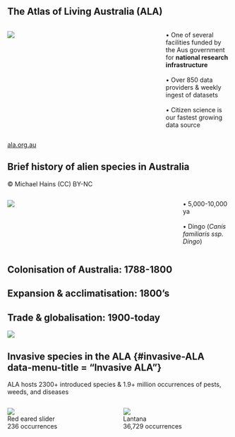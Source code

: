 ## The Atlas of Living Australia (ALA)

:::: {.columns .v-center-container}
::: {.column width="70%"}
![](images/ala-home.png)
:::
::: {.column width="30%"} 
[• One of several facilities funded by the Aus government for **national research infrastructure** <br><br> • Over 850 data providers & weekly ingest of datasets <br><br> • Citizen science is our fastest growing data source]{.ul-sml}
:::
::::


::: footer
[ala.org.au](https://www.ala.org.au)
:::


## Brief history of alien species in Australia {#alien-species data-menu-title="Alien Species"}  

[© Michael Hains (CC) BY-NC]{.caption .absolute bottom=10 left=20}  

:::: {.columns .v-center-container}
::: {.column width="78%"}
![](images/dingo.png)
:::
::: {.column width="22%"} 
[• 5,000-10,000 ya <br><br> • Dingo (*Canis familiaris ssp. Dingo*)]{.ul-sml}
:::
::::


## Colonisation of Australia: 1788-1800 {#colonisation data-menu-title="Colonisation"}

## Expansion & acclimatisation: 1800's {#expansion data-menu-title="Expansion"}

## Trade & globalisation: 1900-today {#globalisation data-menu-title="Globalisation"}
![](images/acc-pests.jpeg)

## Invasive species in the ALA {#invasive-ALA data-menu-title = "Invasive ALA"}  
ALA hosts 2300+ introduced species & 1.9+ million occurrences of pests, weeds, and diseases


:::: {.columns .v-center-container}
::: {.column width="50%"}
![](images/red-eared-slider.png)  
Red eared slider   
236 occurrences

:::
::: {.column width="50%"} 
![](images/lantana.png)  
Lantana  
36,729 occurrences  
:::
::::